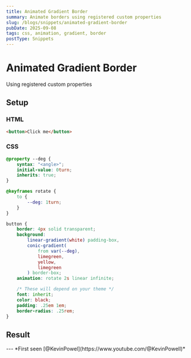 ```yaml
---
title: Animated Gradient Border
summary: Animate borders using registered custom properties
slug: /blogs/snippets/animated-gradient-border
pubDate: 2025-09-08
tags: css, animation, gradient, border
postType: Snippets
---
```


# Animated Gradient Border

Using registered custom properties

## Setup

### HTML

```html
<button>Click me</button>
```

### CSS
```css
@property --deg {
    syntax: "<angle>";
    initial-value: 0turn;
    inherits: true;
}

@keyframes rotate {
    to {
        --deg: 1turn;
    }
}

button {
    border: 4px solid transparent;
    background:
        linear-gradient(white) padding-box,
        conic-gradient(
            from var(--deg),
            limegreen,
            yellow,
            limegreen
        ) border-box;
    animation: rotate 2s linear infinite;

    /* These will depend on your theme */
    font: inherit;
    color: black;
    padding: .25em 1em;
    border-radius: .25rem;
}
```

## Result
<AnimatedGradientBorder />
---
*First seen [@KevinPowel](https://www.youtube.com/@KevinPowell)*